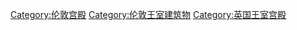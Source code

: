 [[Category:伦敦宫殿|Category:伦敦宫殿]]
[[Category:伦敦王室建筑物|Category:伦敦王室建筑物]]
[[Category:英国王室宫殿|Category:英国王室宫殿]]